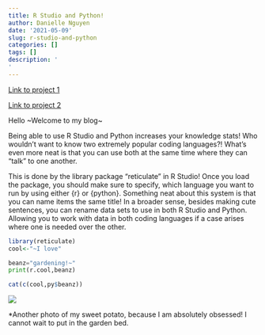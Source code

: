 ```yaml
---
title: R Studio and Python!
author: Danielle Nguyen
date: '2021-05-09'
slug: r-studio-and-python
categories: []
tags: []
description: '
'
---
```

[Link to project 1](/project/project1/)

[Link to project 2](/project/project2/)

Hello ~Welcome to my blog~ 

Being able to use R Studio and Python increases your knowledge stats! Who wouldn't want to know two extremely popular coding languages?! What's even more neat is that you can use both at the same time where they can "talk" to one another.

This is done by the library package "reticulate" in R Studio! Once you load the package, you should make sure to specify, which language you want to run by using either {r} or {python}. Something neat about this system is that you can name items the same title! In a broader sense, besides making cute sentences, you can rename data sets to use in both R Studio and Python. Allowing you to work with data in both coding languages if a case arises where one is needed over the other. 


```r
library(reticulate)
cool<-"~I love"
```
```python
beanz="gardening!~"
print(r.cool,beanz)
```
```r
cat(c(cool,py$beanz))
```
![](/post/2021-05-09-r-studio-and-python_files/sweet_potato.JPG)

*Another photo of my sweet potato, because I am absolutely obsessed! I cannot wait to put in the garden bed.